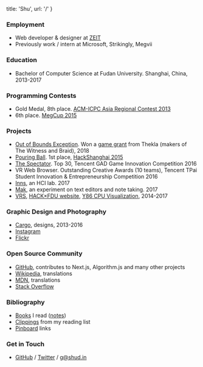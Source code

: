 
  title: 'Shu',
  url: '/'
}


### Employment
- Web developer & designer at [ZEIT](https://zeit.co/about)
- Previously work / intern at Microsoft, Strikingly, Megvii

### Education
- Bachelor of Computer Science at Fudan University. Shanghai, China, 2013-2017

### Programming Contests
- Gold Medal, 8th place. [ACM-ICPC Asia Regional Contest 2013](https://icpc.baylor.edu/regionals/finder/chengdu-2013/standings)
- 6th place. [MegCup 2015](https://2015.megcup.com/)

### Projects
- [Out of Bounds Exception](https://twitter.com/cyatheatree/status/988836359518351360). Won a [game grant](http://the-witness.net/news/2018/06/congratulations-to-the-grant-recipients/) from Thekla (makers of The Witness and Braid), 2018
- [Pouring Ball](http://cyatheatree.com/projects/pouring-ball.html). 1st place, [HackShanghai 2015](http://2015.hackshanghai.com)
- [The Spectator](http://cyatheatree.com/projects/the-spectator.html). Top 30, Tencent GAD Game Innovation Competition 2016
- VR Web Browser. Outstanding Creative Awards (10 teams), Tencent TPai Student Innovation & Entrepreneurship Competition 2016
- [Inns](https://inns.studio), an HCI lab. 2017
- [Mak](https://inns.studio/mak), an experiment on text editors and note taking. 2017
- [VRS](https://vrs.now.sh/edit/?id=7), [HACK×FDU website](http://fdu2016.hackx.org), [Y86 CPU Visualization](https://y86.js.org), 2014-2017

### Graphic Design and Photography
- [Cargo](https://cargocollective.com/quietshu), designs, 2013-2016
- [Instagram](https://instagram.com/_shuding)
- [Flickr](https://www.flickr.com/photos/shuding/)

### Open Source Community
- [GitHub](https://github.com/quietshu), contributes to Next.js, Algorithm.js and many other projects
- [Wikipedia](https://zh.wikipedia.org/w/index.php?title=Special:%E7%94%A8%E6%88%B7%E8%B4%A1%E7%8C%AE&offset=&limit=500&contribs=user&target=Iamds&namespace=2&nsInvert=1&tagfilter=&start=&end=), translations
- [MDN](https://developer.mozilla.org/en-US/profiles/shuding), translations
- [Stack Overflow](https://stackoverflow.com/users/2424786/shu-ding)

### Bibliography
- [Books](https://book.douban.com/people/ParabolaWorld/collect?start=0&sort=time&rating=all&filter=all&mode=list) I read ([notes](https://book.douban.com/people/ParabolaWorld/annotation))
- [Clippings](https://getpocket.com/@parabola_ds) from my reading list
- [Pinboard](https://pinboard.in/u:parabola) links

### Get in Touch
- [GitHub](https://github.com/quietshu) / [Twitter](https://twitter.com/quietshu) / [g@shud.in](mailto:g@shud.in)  
